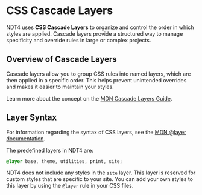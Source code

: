 
<Meta title="Foundation/CSS Layers" />

# CSS Cascade Layers

NDT4 uses **CSS Cascade Layers** to organize and control the order in which styles are applied. Cascade layers provide a structured way to manage specificity and override rules in large or complex projects.

## Overview of Cascade Layers

Cascade layers allow you to group CSS rules into named layers, which are then applied in a specific order. This helps prevent unintended overrides and makes it easier to maintain your styles.

Learn more about the concept on the [MDN Cascade Layers Guide](https://developer.mozilla.org/en-US/docs/Learn_web_development/Core/Styling_basics/Cascade_layers).

## Layer Syntax

For information regarding the syntax of CSS layers, see the [MDN @layer documentation](https://developer.mozilla.org/en-US/docs/Web/CSS/@layer).

The predefined layers in NDT4 are:

```css
@layer base, theme, utilities, print, site;
```

NDT4 does not include any styles in the `site` layer. This layer is reserved for custom styles that are specific to your site. You can add your own styles to this layer by using the `@layer` rule in your CSS files.